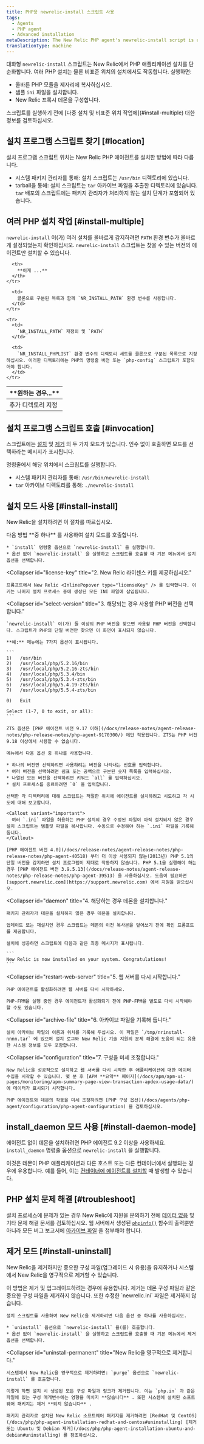```yaml
---
title: PHP용 newrelic-install 스크립트 사용
tags:
  - Agents
  - PHP agent
  - Advanced installation
metaDescription: The New Relic PHP agent's newrelic-install script is useful for multiple PHP installations as well as installations in non-standard locations.
translationType: machine
---
```


대화형 `newrelic-install` 스크립트는 New Relic에서 PHP 애플리케이션 설치를 단순화합니다. 여러 PHP 설치는 물론 비표준 위치의 설치에서도 작동합니다. 실행하면:

* 올바른 PHP 모듈을 제자리에 복사하십시오.
* 샘플 `ini` 파일을 설치합니다.
* New Relic 프록시 데몬을 구성합니다.

<Callout variant="important">
  스크립트를 실행하기 전에 [다중 설치 및 비표준 위치 작업에](#install-multiple) 대한 정보를 검토하십시오.
</Callout>

## 설치 프로그램 스크립트 찾기 [#location]

설치 프로그램 스크립트 위치는 New Relic PHP 에이전트를 설치한 방법에 따라 다릅니다.

* 시스템 패키지 관리자를 통해: 설치 스크립트는 `/usr/bin` 디렉토리에 있습니다.
* tarball을 통해: 설치 스크립트는 `tar` 아카이브 파일을 추출한 디렉토리에 있습니다. `tar` 배포의 스크립트에는 패키지 관리자가 처리하지 않는 설치 단계가 포함되어 있습니다.

## 여러 PHP 설치 작업 [#install-multiple]

`newrelic-install` 이(가) 여러 설치를 올바르게 감지하려면 `PATH` 환경 변수가 올바르게 설정되었는지 확인하십시오. `newrelic-install` 스크립트는 찾을 수 있는 버전의 에이전트만 설치할 수 있습니다.

<table>
  <thead>
    <tr>
      <th style={{ width: "200px" }}>
        **원하는 경우...**
      </th>

      <th>
        **이게 ...**
      </th>
    </tr>
  </thead>

  <tbody>
    <tr>
      <td>
        추가 디렉토리 지정
      </td>

      <td>
        콜론으로 구분된 목록과 함께 `NR_INSTALL_PATH` 환경 변수를 사용합니다.
      </td>
    </tr>

    <tr>
      <td>
        `NR_INSTALL_PATH` 재정의 및 `PATH`
      </td>

      <td>
        `NR_INSTALL_PHPLIST` 환경 변수의 디렉토리 세트를 콜론으로 구분된 목록으로 지정하십시오. 이러한 디렉토리에는 PHP의 명령줄 버전 또는 `php-config` 스크립트가 포함되어야 합니다.
      </td>
    </tr>
  </tbody>
</table>

## 설치 프로그램 스크립트 호출 [#invocation]

스크립트에는 [설치](#install-install) 및 [제거](#install-uninstall) 의 두 가지 모드가 있습니다. 인수 없이 호출하면 모드를 선택하라는 메시지가 표시됩니다.

명령줄에서 해당 위치에서 스크립트를 실행합니다.

* 시스템 패키지 관리자를 통해: `/usr/bin/newrelic-install`
* `tar` 아카이브 디렉토리를 통해: `./newrelic-install`

## 설치 모드 사용 [#install-install]

New Relic을 설치하려면 이 절차를 따르십시오.

<CollapserGroup>
  <Collapser
    id="invoke"
    title="1. 설치 모드를 호출합니다."
  >
    다음 방법 **중 하나** 를 사용하여 설치 모드를 호출합니다.

    * `install` 명령줄 옵션으로 `newrelic-install` 을 실행합니다.
    * 옵션 없이 `newrelic-install` 을 실행하고 스크립트를 호출할 때 기본 메뉴에서 설치 옵션을 선택합니다.
  </Collapser>

  <Collapser
    id="license-key"
    title="2. New Relic 라이센스 키를 제공하십시오."
  >
    프롬프트에서 New Relic <InlinePopover type="licenseKey" /> 를 입력합니다. 이 키는 나머지 설치 프로세스 중에 생성된 모든 INI 파일에 삽입됩니다.
  </Collapser>

  <Collapser
    id="select-version"
    title="3. 해당되는 경우 사용할 PHP 버전을 선택합니다."
  >
    `newrelic-install` 이(가) 둘 이상의 PHP 버전을 찾으면 사용할 PHP 버전을 선택합니다. 스크립트가 PHP의 단일 버전만 찾으면 이 화면이 표시되지 않습니다.

    **예:** 메뉴에는 7가지 옵션이 표시됩니다.

    ```
    1)   /usr/bin
    2)   /usr/local/php/5.2.16/bin
    3)   /usr/local/php/5.2.16-zts/bin
    4)   /usr/local/php/5.3.4/bin
    5)   /usr/local/php/5.3.4-zts/bin
    6)   /usr/local/php/5.4.19-zts/bin
    7)   /usr/local/php/5.5.4-zts/bin

    0)   Exit

    Select (1-7, 0 to exit, or all):
    ```

    ZTS 옵션은 [PHP 에이전트 버전 9.17 이하](/docs/release-notes/agent-release-notes/php-release-notes/php-agent-9170300/) 에만 적용됩니다. ZTS는 PHP 버전 9.18 이상에서 사용할 수 없습니다.

    메뉴에서 다음 옵션 중 하나를 사용합니다.

    * 하나의 버전만 선택하려면 사용하려는 버전을 나타내는 번호를 입력합니다.
    * 여러 버전을 선택하려면 쉼표 또는 공백으로 구분된 숫자 목록을 입력하십시오.
    * 나열된 모든 버전을 선택하려면 키워드 `all` 를 입력하십시오.
    * 설치 프로세스를 종료하려면 `0` 을 입력합니다.

    선택한 각 디렉터리에 대해 스크립트는 적절한 위치에 에이전트를 설치하려고 시도하고 각 시도에 대해 보고합니다.

    <Callout variant="important">
      여러 `.ini` 파일을 허용하는 PHP 설치의 경우 수정된 파일이 아직 설치되지 않은 경우 설치 스크립트는 템플릿 파일을 복사합니다. 수동으로 수정해야 하는 `.ini` 파일을 기록해 둡니다.
    </Callout>

    [PHP 에이전트 버전 4.0](/docs/release-notes/agent-release-notes/php-release-notes/php-agent-40518) 부터 더 이상 사용되지 않는(2013년) PHP 5.1의 단일 버전을 감지하면 설치 프로그램이 제대로 작동하지 않습니다. PHP 5.1을 실행해야 하는 경우 [PHP 에이전트 버전 3.9.5.13](/docs/release-notes/agent-release-notes/php-release-notes/php-agent-39513) 을 사용하십시오. 도움이 필요하면 [support.newrelic.com](https://support.newrelic.com) 에서 지원을 받으십시오.
  </Collapser>

  <Collapser
    id="daemon"
    title="4. 해당하는 경우 데몬을 설치합니다."
  >
    패키지 관리자가 데몬을 설치하지 않은 경우 데몬을 설치합니다.

    업데이트 또는 재설치인 경우 스크립트는 데몬의 이전 복사본을 덮어쓰기 전에 확인 프롬프트를 제공합니다.

    설치에 성공하면 스크립트에 다음과 같은 최종 메시지가 표시됩니다.

    ```
    New Relic is now installed on your system. Congratulations!
    ```
  </Collapser>

  <Collapser
    id="restart-web-server"
    title="5. 웹 서버를 다시 시작합니다."
  >
    PHP 에이전트를 활성화하려면 웹 서버를 다시 시작하세요.

    PHP-FPM을 실행 중인 경우 에이전트가 활성화되기 전에 PHP-FPM을 별도로 다시 시작해야 할 수도 있습니다.
  </Collapser>

  <Collapser
    id="archive-file"
    title="6. 아카이브 파일을 기록해 둡니다."
  >
    설치 아카이브 파일의 이름과 위치를 기록해 두십시오. 이 파일은 `/tmp/nrinstall-nnnn.tar` 에 있으며 설치 로그와 New Relic 기술 지원의 문제 해결에 도움이 되는 유용한 시스템 정보를 모두 포함합니다.
  </Collapser>

  <Collapser
    id="configuration"
    title="7. 구성을 미세 조정합니다."
  >
    New Relic을 성공적으로 설치하고 웹 서버를 다시 시작한 후 애플리케이션에 대한 데이터 수집을 시작할 수 있습니다. 몇 분 후 [APM **요약** 페이지](/docs/apm/apm-ui-pages/monitoring/apm-summary-page-view-transaction-apdex-usage-data/) 에 데이터가 표시되기 시작합니다.

    PHP 에이전트와 데몬의 작동을 미세 조정하려면 [PHP 구성 옵션](/docs/agents/php-agent/configuration/php-agent-configuration) 을 검토하십시오.
  </Collapser>
</CollapserGroup>

## install_daemon 모드 사용 [#install-daemon-mode]

에이전트 없이 데몬을 설치하려면 PHP 에이전트 9.2 이상을 사용하세요. `install_daemon` 명령줄 옵션으로 `newrelic-install` 을 실행합니다.

이것은 데몬이 PHP 애플리케이션과 다른 호스트 또는 다른 컨테이너에서 실행되는 경우에 유용합니다. 예를 들어, 이는 [컨테이너에 에이전트를 설치할](/docs/agents/php-agent/advanced-installation/install-php-agent-docker) 때 발생할 수 있습니다.

<InstallFeedback/>

## PHP 설치 문제 해결 [#troubleshoot]

설치 프로세스에 문제가 있는 경우 New Relic에 지원을 문의하기 전에 [데이터 없음](/docs/agents/php-agent/troubleshooting/no-data-appears-php) 및 기타 문제 해결 문서를 검토하십시오. 웹 서버에서 생성된 [`phpinfo()`](/docs/agents/php-agent/troubleshooting/submitting-troubleshooting-results-php) 함수의 출력뿐만 아니라 모든 버그 보고서에 [아카이브 파일](#archive-file) 을 첨부해야 합니다.

## 제거 모드 [#install-uninstall]

New Relic을 제거하지만 중요한 구성 파일(업그레이드 시 유용)을 유지하거나 시스템에서 New Relic을 영구적으로 제거할 수 있습니다.

<CollapserGroup>
  <Collapser
    id="uninstall-keep"
    title="구성 파일을 제거하고 유지합니다."
  >
    이 방법은 제거 및 업그레이드하려는 경우에 유용합니다. 제거는 데몬 구성 파일과 같은 중요한 구성 파일을 제거하지 않습니다. 또한 수정한 `newrelic.ini` 파일은 제거하지 않습니다.

    설치 스크립트를 사용하여 New Relic을 제거하려면 다음 옵션 중 하나를 사용하십시오.

    * `uninstall` 옵션으로 `newrelic-install` 을(를) 호출합니다.
    * 옵션 없이 `newrelic-install` 을 실행하고 스크립트를 호출할 때 기본 메뉴에서 제거 옵션을 선택합니다.
  </Collapser>

  <Collapser
    id="uninstall-permanent"
    title="New Relic을 영구적으로 제거합니다."
  >
    시스템에서 New Relic을 영구적으로 제거하려면: `purge` 옵션으로 `newrelic-install` 를 호출합니다.

    이렇게 하면 설치 시 생성된 모든 구성 파일과 링크가 제거됩니다. 이는 `php.in` 과 같은 파일에 있는 구성 매개변수에는 영향을 미치지 **않습니다** . 또한 시스템에 설치된 소프트웨어 패키지는 제거 **되지 않습니다** .

    패키지 관리자로 설치된 New Relic 소프트웨어 패키지를 제거하려면 [RedHat 및 CentOS](/docs/php/php-agent-installation-redhat-and-centos#uninstalling) [제거 또는 Ubuntu 및 Debian 제거](/docs/php/php-agent-installation-ubuntu-and-debian#uninstalling) 를 참조하십시오.
  </Collapser>
</CollapserGroup>